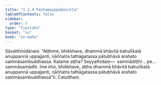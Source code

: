 ```yaml
---
title: "1.2.4 Paṭhamauppādasutta"
tableOfContents: false
sidebar:
  order: 5
type: "tipitaka"
basket: "su"
book: "sn-maha"
---
```



<DynamicBreadcrumb />

<Division number="14" book="sn-maha" bookNo="14" page="12">

<Paragraph number="70" book="sn-maha">
Sāvatthinidānaṃ. “Aṭṭhime, bhikkhave, dhammā bhāvitā bahulīkatā anuppannā uppajjanti, nāññatra tathāgatassa pātubhāvā arahato sammāsambuddhassa. Katame aṭṭha? Seyyathidaṃ—  sammādiṭṭhi …pe…  sammāsamādhi. Ime kho, bhikkhave, aṭṭha dhammā bhāvitā bahulīkatā anuppannā uppajjanti, nāññatra tathāgatassa pātubhāvā arahato sammāsambuddhassā”ti.

</Paragraph>
</Division>

<Paragraph number="71" type="center" book="sn-maha">
Catutthaṃ.
</Paragraph>